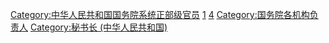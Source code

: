 {{Catmore}}

[[Category:中华人民共和国国务院系统正部级官员|Category:中华人民共和国国务院系统正部级官员]]
[[Category:中华人民共和国国务院办公厅官员|1]]
[[Category:国务院常务会议组成人员|4]]
[[Category:国务院各机构负责人|Category:国务院各机构负责人]]
[[Category:秘书长_(中华人民共和国)|Category:秘书长 (中华人民共和国)]]